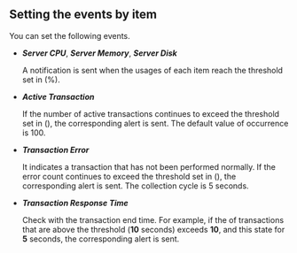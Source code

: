 ## Setting the events by item

You can set the following events.

-   **_Server CPU_**, **_Server Memory_**, **_Server Disk_**

    A notification is sent when the usages of each item reach the threshold set in <Cmdname sid="condition" className="uitext" /><span class='uitext'>(%)</span>.

-   **_Active Transaction_**

    If the number of active transactions continues to exceed the threshold set in <Cmdname sid="condition" className="uitext" /><span clas='uitext'>(</span><Cmdname sid="count" className="uitext" /><span clas='uitext'>)</span>, the corresponding alert is sent. The default value of occurrence is 100.

-   **_Transaction Error_**

    It indicates a transaction that has not been performed normally. If the error count continues to exceed the threshold set in <Cmdname sid="condition" className="uitext" /><span clas='uitext'>(</span><Cmdname sid="count" className="uitext" /><span clas='uitext'>)</span>, the corresponding alert is sent. The collection cycle is 5 seconds.

-   **_Transaction Response Time_**

    Check with the transaction end time. For example, if the <Cmdname sid="count" className="uitext" /> of transactions that are above the <Cmdname sid="response_time" className="uitext" /> threshold (**10** seconds) exceeds **10**, and this state <Cmdname sid="continue" className="uitext" /> for **5** seconds, the corresponding alert is sent.
